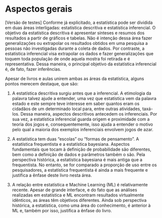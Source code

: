 # Aspectos gerais

[Versão de testes] Conforme já explicitado, a estatística pode ser dividida em duas áreas interligadas: estatística descritiva e estatística inferencial. O objetivo da estatística descritiva é apresentar sínteses e resumos dos resultados a partir de gráficos e tabelas. Não é intenção dessa área fazer generalizações ou extrapolar os resultados obtidos em uma pesquisa a pessoas não investigadas durante a coleta de dados. Por contraste, a estatística inferencial visa extrapolar os dados e fazer generalizações que toquem toda população de onde aquela mostra foi retirada e é representativa. Dessa maneira, o principal objetivo da estatística inferencial é, de fato, fazer inferências. 

Apesar de livros e aulas unirem ambas as áreas da estatística, alguns pontos merecem destaque, que são:  

1. A estatística descritiva surgiu antes que a inferencial. A etimologia da palavra talvez ajude a entender, uma vez que estatística vem da palavra estado e este sempre teve interesse em saber quantos eram os cidadãos de um determinado local para, entre outras atividades, taxá-los. Dessa maneira, aspectos descritivos antecedem os inferenciais. Por sua vez, a estatística inferencial guarda origem e proximidade com a teoria dos jogos e, consequentemente, isso ajuda a entender o motivo pelo qual a maioria dos exemplos inferenciais envolvem jogos de azar.

2. A estatística tem duas "escolas" ou "formas de pensamento". A estatística frequentista e a estatística bayesiana. Aspectos fundamentais que tocam à definição de probabilidade são diferentes, bem como a definição de dados e parâmetros também o são. Pela perspectiva histórica, a estatística bayesiana é mais antiga que a frequentista. No entanto, se for comparado a proporção de uso entre os pesquisadores, a estatística frequentista é ainda a mais frequente e justifica a ênfase deste livro nesta área.

3. A relação entre estatística e Machine Learning (ML) é relativamente recente. Apesar de grande interface, e do fato que as análises realizadas em estatística e ML encontram resultados virtualmente idênticos, as áreas têm objetivos diferentes. Ainda sob perspectiva histórica, a estatística, como uma área do conhecimento, é anterior à ML e, também por isso, justifica a ênfase do livro.

